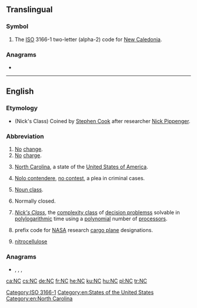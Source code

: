 {{also|N.C.|nC|.nc}}
==Translingual==

===Symbol===
{{head|mul|symbol}}

# The [[ISO]] 3166-1 two-letter (alpha-2) code for [[New Caledonia]].

===Anagrams===

* {{l|mul|CN}}

[[Category:ISO 3166-1]]

----

==English==

===Etymology===
* (Nick's Class) Coined by [[w:Stephen Cook|Stephen Cook]] after researcher [[w:Nick Pippenger|Nick Pippenger]].

===Abbreviation===
{{rfc-header|Abbreviation}}
{{head|en|abbreviation}}
# [[no|No]] [[change]].
# [[no|No]] [[charge]]. <!--on e.g. US medical notes-->
# {{lb|en|US}} [[North Carolina]], a state of the [[United States of America]].
# {{lb|en|legal}} [[nolo contendere|Nolo contendere]], [[no contest]], a plea in criminal cases.
# {{lb|en|linguistics}} [[noun class|Noun class]].
# {{lb|en|electronics|of a [[relay]]}} Normally closed.
# {{lb|en|computing theory}} ''[[w:NC (complexity)|Nick's Class]]'', the [[complexity class]] of [[decision problems]]s solvable in [[polylogarithmic]] time using a [[polynomial]] number of [[processor]]s.
# {{lb|en|US|aviation}} prefix code for [[NASA]] research [[cargo plane]] designations.
# {{lb|en|chemistry}} [[nitrocellulose]]

===Anagrams===
* {{l|en|C/N}}, {{l|en|CN}}, {{l|en|Cn}}, {{l|en|c'n}}

[[Category:en:States of the United States]]
[[Category:en:North Carolina]]

[[ca:NC]]
[[cs:NC]]
[[de:NC]]
[[fr:NC]]
[[he:NC]]
[[ku:NC]]
[[hu:NC]]
[[pl:NC]]
[[tr:NC]]